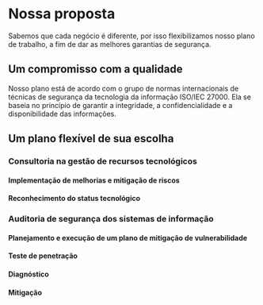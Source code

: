 # Nossa proposta

Sabemos que cada negócio é diferente, por isso flexibilizamos nosso plano de trabalho, a fim de dar as melhores
garantias de segurança.

## Um compromisso com a qualidade

Nosso plano está de acordo com o grupo de normas internacionais de técnicas de segurança da tecnologia da informação
ISO/IEC 27000.
Ela se baseia no princípio de garantir a integridade, a confidencialidade e a disponibilidade das informações.

## Um plano flexível de sua escolha

### Consultoria na gestão de recursos tecnológicos

#### Implementação de melhorias e mitigação de riscos

#### Reconhecimento do status tecnológico

### Auditoria de segurança dos sistemas de informação

#### Planejamento e execução de um plano de mitigação de vulnerabilidade

#### Teste de penetração

#### Diagnóstico

#### Mitigação
